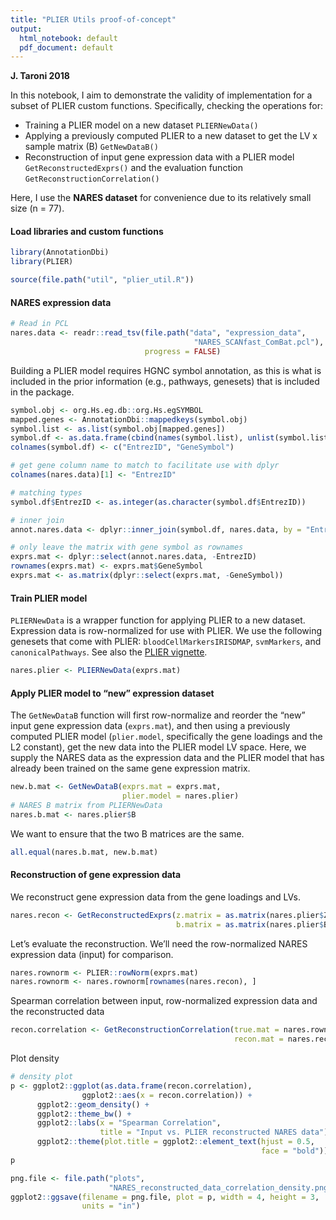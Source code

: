 ```yaml
---
title: "PLIER Utils proof-of-concept"
output:
  html_notebook: default
  pdf_document: default
---
```

**J. Taroni 2018** 

In this notebook, I aim to demonstrate the validity of implementation for a 
subset of PLIER custom functions. Specifically, checking the operations for:

* Training a PLIER model on a new dataset `PLIERNewData()`
* Applying a previously computed PLIER to a new dataset to get the LV x sample
  matrix (B) `GetNewDataB()`
* Reconstruction of input gene expression data with a PLIER model 
  `GetReconstructedExprs()` and the evaluation function 
  `GetReconstructionCorrelation()`

Here, I use the **NARES dataset** for convenience due to its relatively small 
size (n = 77). 

#### Load libraries and custom functions
```r
library(AnnotationDbi)
library(PLIER)

source(file.path("util", "plier_util.R"))
```

#### NARES expression data

```r
# Read in PCL
nares.data <- readr::read_tsv(file.path("data", "expression_data", 
                                         "NARES_SCANfast_ComBat.pcl"),
                              progress = FALSE)
```
Building a PLIER model requires HGNC symbol annotation, as this is what is
included in the prior information (e.g., pathways, genesets) that is included
in the package.

```r
symbol.obj <- org.Hs.eg.db::org.Hs.egSYMBOL
mapped.genes <- AnnotationDbi::mappedkeys(symbol.obj)
symbol.list <- as.list(symbol.obj[mapped.genes])
symbol.df <- as.data.frame(cbind(names(symbol.list), unlist(symbol.list)))
colnames(symbol.df) <- c("EntrezID", "GeneSymbol")

# get gene column name to match to facilitate use with dplyr
colnames(nares.data)[1] <- "EntrezID"

# matching types
symbol.df$EntrezID <- as.integer(as.character(symbol.df$EntrezID))

# inner join
annot.nares.data <- dplyr::inner_join(symbol.df, nares.data, by = "EntrezID")

# only leave the matrix with gene symbol as rownames
exprs.mat <- dplyr::select(annot.nares.data, -EntrezID)
rownames(exprs.mat) <- exprs.mat$GeneSymbol
exprs.mat <- as.matrix(dplyr::select(exprs.mat, -GeneSymbol))
```

#### Train PLIER model

`PLIERNewData` is a wrapper function for applying PLIER to a new dataset. 
Expression data is row-normalized for use with PLIER.
We use the following genesets that come with PLIER: `bloodCellMarkersIRISDMAP`, 
`svmMarkers`, and `canonicalPathways`.
See also the [PLIER vignette](https://github.com/wgmao/PLIER/blob/a2d4a2aa343f9ed4b9b945c04326bebd31533d4d/vignettes/vignette.pdf).

```r
nares.plier <- PLIERNewData(exprs.mat)
```

#### Apply PLIER model to "new" expression dataset

The `GetNewDataB` function will first row-normalize and reorder the "new" input 
gene expression data (`exprs.mat`), and then using a previously computed PLIER 
model (`plier.model`, specifically the gene loadings and the L2 constant), get
the new data into the PLIER model LV space. Here, we supply the NARES data as
the expression data and the PLIER model that has already been trained on the
same gene expression matrix.

```r
new.b.mat <- GetNewDataB(exprs.mat = exprs.mat,
                         plier.model = nares.plier)
# NARES B matrix from PLIERNewData
nares.b.mat <- nares.plier$B
```
We want to ensure that the two B matrices are the same.

```r
all.equal(nares.b.mat, new.b.mat)
```

#### Reconstruction of gene expression data

We reconstruct gene expression data from the gene loadings and LVs.

```r
nares.recon <- GetReconstructedExprs(z.matrix = as.matrix(nares.plier$Z),
                                     b.matrix = as.matrix(nares.plier$B))
```

Let's evaluate the reconstruction. 
We'll need the row-normalized NARES expression data (input) for comparison.

```r
nares.rownorm <- PLIER::rowNorm(exprs.mat)
nares.rownorm <- nares.rownorm[rownames(nares.recon), ]
```

Spearman correlation between input, row-normalized expression data and the
reconstructed data
```r
recon.correlation <- GetReconstructionCorrelation(true.mat = nares.rownorm,
                                                  recon.mat = nares.recon)
```

Plot density
```r
# density plot
p <- ggplot2::ggplot(as.data.frame(recon.correlation), 
                ggplot2::aes(x = recon.correlation)) + 
      ggplot2::geom_density() +
      ggplot2::theme_bw() +
      ggplot2::labs(x = "Spearman Correlation",
                    title = "Input vs. PLIER reconstructed NARES data") +
      ggplot2::theme(plot.title = ggplot2::element_text(hjust = 0.5, 
                                                        face = "bold"))
p
```

```r
png.file <- file.path("plots", 
                      "NARES_reconstructed_data_correlation_density.png")
ggplot2::ggsave(filename = png.file, plot = p, width = 4, height = 3,
                units = "in")
```
